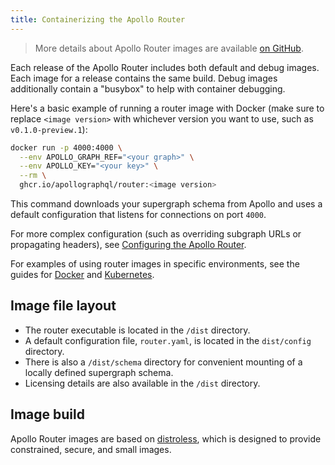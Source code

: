 ```yaml
---
title: Containerizing the Apollo Router
---
```



> More details about Apollo Router images are available [on GitHub](https://github.com/apollographql/router/pkgs/container/router).

Each release of the Apollo Router includes both default and debug images. Each image for a release contains the same build. Debug images additionally contain a "busybox" to help with container debugging.

<ElasticNotice />

Here's a basic example of running a router image with Docker (make sure to replace `<image version>` with whichever version you want to use, such as `v0.1.0-preview.1`):

```bash title="Docker"
docker run -p 4000:4000 \
  --env APOLLO_GRAPH_REF="<your graph>" \
  --env APOLLO_KEY="<your key>" \
  --rm \
  ghcr.io/apollographql/router:<image version>
```

This command downloads your supergraph schema from Apollo and uses a default configuration that listens for connections on port `4000`.

For more complex configuration (such as overriding subgraph URLs or propagating headers), see [Configuring the Apollo Router](../configuration/overview/).

For examples of using router images in specific environments, see the guides for [Docker](./docker/) and [Kubernetes](./kubernetes/).

## Image file layout

* The router executable is located in the `/dist` directory.
* A default configuration file, `router.yaml`, is located in the `dist/config` directory.
* There is also a `/dist/schema` directory for convenient mounting of a locally defined supergraph schema.
* Licensing details are also available in the `/dist` directory.

## Image build

Apollo Router images are based on [distroless](https://github.com/GoogleContainerTools/distroless), which is designed to provide constrained, secure, and small images.
